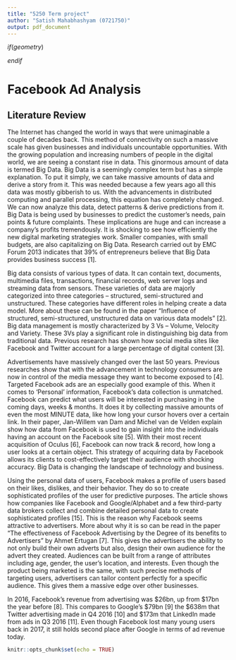 ```yaml
---
title: "5250 Term project"
author: "Satish Mahabhashyam (0721750)"
output: pdf_document
---
```


$if(geometry)$
\usepackage[$for(geometry)$$geometry$$sep$,$endfor$]{geometry}
$endif$


# Facebook Ad Analysis

## Literature Review

The Internet has changed the world in ways that were unimaginable a couple of decades back. This method of connectivity on such a massive scale has given businesses and individuals uncountable opportunities. With the growing population and increasing numbers of people in the digital world, we are seeing a constant rise in data. This ginormous amount of data is termed Big Data. Big Data is a seemingly complex term but has a simple explanation. To put it simply, we can take massive amounts of data and derive a story from it. This was needed because a few years ago all this data was mostly gibberish to us. With the advancements in distributed computing and parallel processing, this equation has completely changed. We can now analyze this data, detect patterns & derive predictions from it. Big Data is being used by businesses to predict the customer’s needs, pain points & future complaints. These implications are huge and can increase a company’s profits tremendously. It is shocking to see how efficiently the new digital marketing strategies work. Smaller companies, with small budgets, are also capitalizing on Big Data. Research carried out by EMC Forum 2013 indicates that 39% of entrepreneurs believe that Big Data provides business success [1].  

Big data consists of various types of data. It can contain text, documents, multimedia files, transactions, financial records, web server logs and streaming data from sensors. These varieties of data are majorly categorized into three categories – structured, semi-structured and unstructured. These categories have different roles in helping create a data model. More about these can be found in the paper “Influence of structured, semi-structured, unstructured data on various data models” [2]. Big data management is mostly characterized by 3 Vs – Volume, Velocity and Variety. These 3Vs play a significant role in distinguishing big data from traditional data. Previous research has shown how social media sites like Facebook and Twitter account for a large percentage of digital content [3]. 

Advertisements have massively changed over the last 50 years. Previous researches show that with the advancement in technology consumers are now in control of the media message they want to become exposed to [4]. Targeted Facebook ads are an especially good example of this. When it comes to ‘Personal’ information, Facebook’s data collection is unmatched. Facebook can predict what users will be interested in purchasing in the coming days, weeks & months. It does it by collecting massive amounts of even the most MINUTE data, like how long your cursor hovers over a certain link. In their paper, Jan-Willem van Dam and Michel van de Velden explain show how data from Facebook is used to gain insight into the individuals having an account on the Facebook site [5]. With their most recent acquisition of Oculus [6], Facebook can now track & record, how long a user looks at a certain object. This strategy of acquiring data by Facebook allows its clients to cost-effectively target their audience with shocking accuracy. Big Data is changing the landscape of technology and business.

Using the personal data of users, Facebook makes a profile of users based on their likes, dislikes, and their behavior. They do so to create sophisticated profiles of the user for predictive purposes. The article shows how companies like Facebook and Google/Alphabet and a few third-party data brokers collect and combine detailed personal data to create sophisticated profiles [15]. This is the reason why Facebook seems attractive to advertisers. More about why it is so can be read in the paper “The effectiveness of Facebook Advertising by the Degree of its benefits to Advertisers” by Ahmet Ertugan [7]. This gives the advertisers the ability to not only build their own adverts but also, design their own audience for the advert they created. Audiences can be built from a range of attributes including age, gender, the user’s location, and interests. Even though the product being marketed is the same, with such precise methods of targeting users, advertisers can tailor content perfectly for a specific audience. This gives them a massive edge over other businesses.

In 2016, Facebook's revenue from advertising was \$26bn, up from \$17bn the year before [8]. This compares to Google's \$79bn [9] the \$638m that Twitter advertising made in Q4 2016 [10] and $173m that LinkedIn made from ads in Q3 2016 [11]. Even though Facebook lost many young users back in 2017, it still holds second place after Google in terms of ad revenue today.


```r
knitr::opts_chunk$set(echo = TRUE)
```


```r

```

```r

```
